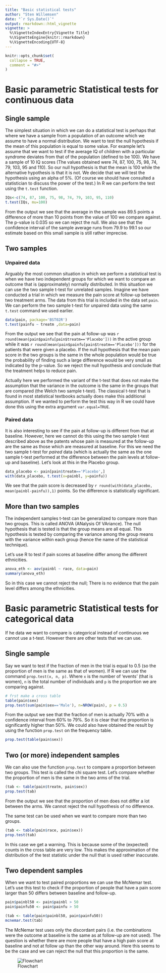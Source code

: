 ```yaml
---
title: "Basic statistical tests"
author: "Sten Willemsen"
date: "`r Sys.Date()`"
output: rmarkdown::html_vignette
vignette: >
  %\VignetteIndexEntry{Vignette Title}
  %\VignetteEngine{knitr::rmarkdown}
  %\VignetteEncoding{UTF-8}
---
```


```r
knitr::opts_chunk$set(
  collapse = TRUE,
  comment = "#>"
)
```


# Basic parametric Statistical tests for continuous data

## Single sample

The simplest situation in which we can do a statistical test is perhaps that where we have a sample from a population of an outcome which we assume to have a normal distribution. We want to test the null hypothesis if the mean of this population is equal to some value. For example let's assume that we want to test if the average IQ of children with a particular syndrome deviates from that of the population (defined to be 100). We have a sample of 10 IQ scores (The values obtained were  74, 87, 100, 75, 98, 74, 79, 103, 95 and 110). 
So our null hypothesis is that the mean is 100 while the alternative hypothesis is that it is not. We decide that we will test the hypothesis using an alpha of 5%. (Of course we should have consulted a statistician to discuss the power of the test.) In R we can perform the test using the `t.test` function. 

```r
IQs<-c(74, 87, 100, 75, 98, 74, 79, 103, 95, 110)
t.test(IQs, mu=100) 
```
From the output we see that the average in the sample was 89.5 points a difference of more than 10 points from the value of 100 we compare against. The p-value is 0.035 so we can reject the null. We also see that the confidence interval of the sample average runs from 79.9 to 99.1 so our estimate based on this small sample is still rather imprecise. 

## Two samples

### Unpaired data
Arguably the most common situation in which we perform a statistical test is when we have two independent groups for which we want to compare an outcome that is (approximately) normally distributed. In this situation we can use the two sample t-test for unrelated samples. Imagine we have conducted a trial in which we measure the pain score at follow-up between two treatment arms. The data from this trial is included in the data set `pain`. We can perform the two sample t-test for unpaired data using the same `t.test` command we used earlier.

```r
data(pain, package='BST02R')
t.test(painfu ~ treatm ,data=pain)
```
From the output we see that the pain at follow-up was `r round(mean(pain$painfu[pain$treatm=='Placebo']))` in the active group while it was `r round(mean(pain$painfu[pain$treatm=='Placebo']))` for the patients that were given a placebo. If the null hypothesis that the mean pain score in the two groups is the same in the whole population would be true the probability of finding such a large difference would be very small as indicated by the p-value. So we reject the null hypothesis and conclude that the treatment helps to reduce pain.

Actually here we performed the variant of the t-test that does not make the assumption that the variance in the outcome is the same in the groups that are compared (the Welch two sample t-test). The classical t-test that is found in most statistical textbooks actually does make this additional assumption. If we wanted to perform the test this way in R we could have done this using the extra argument `var.equal=TRUE`.



### Paired data
It is also interesting to see if the pain at follow-up is different from that at baseline. However, here we cannot do this using the two sample t-test described above as the patents whose pain is measured at the follow-up are the same as those which are measured at baseline. For this we need the two sample t-test for *paired* data (which is actually the same as the one sample t-test performed at the difference between the pain levels at follow-up and baseline). Let's look at this in the Placebo group.

```r
data_placebo <- pain[pain$treatm=='Placebo',]
with(data_placebo, t.test(x=painbl, y=painfu))
```
We see that the pain score is decreased by `r round(with(data_placebo, mean(painbl-painfu)),1)` points. So the difference is statistically significant.


## More than two samples
The independent samples t-test can be generalized to compare more than two groups. This is called ANOVA (ANalysis Of VAriance). The null hypothesis that is tested is that the group means are all equal. This hypothesis is tested by comparing the variance among the group means with the variance within each group (hence the name of the statistical technique).

Let's use R to test if pain scores at baseline differ among the different ethnicities. 
```r
anova_eth <- aov(painbl ~ race, data=pain)
summary(anova_eth)
```
So in this case we cannot reject the null; There is no evidence that the pain level differs among the ethnicities.

# Basic parametric Statistical tests for categorical data

If he data we want to compare is categorical instead of continuous we cannot use a t-test. However there are other tests that we can use. 


## Single sample

Say we want to test if the fraction of men in the trial is equal to 0.5 (so the proportion of men is the same as that of women). If R we can use the command `prop.test(x, n, p)`. Where `x` is the number of 'events' (that is women), `n` is the total number of individuals and `p` is the proportion we are comparing against. 

```r
# frst make a cross table
table(pain$sex)
prop.test(sum(pain$sex=='Male'), n=NROW(pain), p = 0.5)
```
From the output we see that the fraction of men is actually 70% with a confidence interval from 60% to 79%.  So it is clear that the proportion is significantly higher than 50%. We could also have obtained the result by using the function `prop.test` on the frequency table.
```r
prop.test(table(pain$sex))
```

## Two (or more) independent samples
We can also use the function `prop.test` to compare a proportion between two groups. This test is called the chi square test. Let's compare whether the proportion of men is the same in the two arms of the trial.
```r
(tab <- table(pain$treatm, pain$sex))
prop.test(tab)
```
From the output we see that the proportion of men does not differ a lot between the arms. We cannot reject the null hypothesis of no difference.

The same test can be used when we want to compare more than two groups.

```r
(tab <- table(pain$race, pain$sex))
prop.test(tab)
```
In this case we get a warning. This is because some of the (expected) counts in the cross table are very low. This makes the approximation of the distribution of the test statistic under the null that is used rather inaccurate.

## Two dependent samples

When  we want to test paired proportions we can use the McNemar test.  Let's use this test to check if the proportion of people that have a pain score larger than 50 differs between baseline and follow-up.
```r
pain$painbl50 <- pain$painbl > 50
pain$painfu50 <- pain$painfu > 50

(tab <- table(pain$painbl50, pain$painfu50))
mcnemar.test(tab)
```
The McNemar test uses only the discordant pairs (i.e. the combinations were the outcome at baseline is the same as at follow-up are not used). The question is whether there are more people that have a high pain score at baseline and not at follow up than the other way around. Here this seems to be the case and we can reject the null that this proportion is the same.

![Flowchart](Flowchart.jpg)
